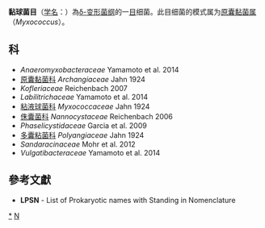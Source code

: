 {{not|黏菌}}
{{Automatic taxobox
| taxon = Myxococcales
| authority = Tchan ''et al.'', 1948
| type genus = 原囊黏菌属<br>''Myxococcus''
| type genus authority = Thaxter, 1892
| synonyms = 
* ''Haliangiales'' Waite ''et al.'', 2020
* ''Polyangiales'' Waite ''et al.'', 2020
* ''Nannocystales'' Waite ''et al.'', 2020
}}
'''黏球菌目'''（[[学名|学名]]：{{lang|la|Myxococcales}}）為[[δ-变形菌纲|δ-变形菌纲]]的一[[目|目]]细菌。此目细菌的模式属为[[原囊黏菌属|原囊黏菌属]]（''Myxococcus''）。

==科==
* ''Anaeromyxobacteraceae'' Yamamoto et al. 2014
* [[原囊黏菌科|原囊黏菌科]] ''Archangiaceae'' Jahn 1924
* ''Kofleriaceae'' Reichenbach 2007
* ''Labilitrichaceae'' Yamamoto et al. 2014
* [[粘液球菌科|粘液球菌科]] ''Myxococcaceae'' Jahn 1924
* [[侏囊菌科|侏囊菌科]] ''Nannocystaceae'' Reichenbach 2006
* ''Phaselicystidaceae'' Garcia et al. 2009
* [[多囊粘菌科|多囊粘菌科]] ''Polyangiaceae'' Jahn 1924
* ''Sandaracinaceae'' Mohr et al. 2012
* ''Vulgatibacteraceae'' Yamamoto et al. 2014

==參考文獻==
{{reflist}}
* '''LPSN''' - List of Prokaryotic names with Standing in Nomenclature
{{细菌分类}}
{{taxonbar}}

[[Category:_黏球菌目|*]]
[[Category:1948年描述的分类群|N]]